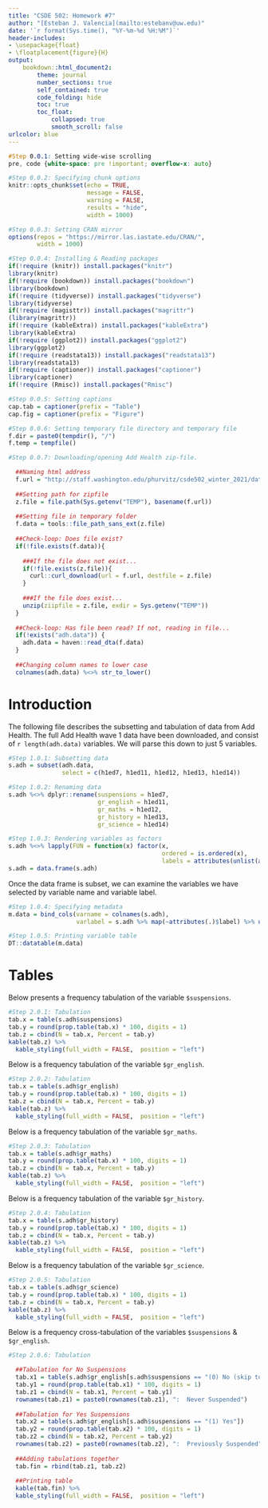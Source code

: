 ```yaml
---
title: "CSDE 502: Homework #7"
author: "[Esteban J. Valencia](mailto:estebanv@uw.edu)"
date: '`r format(Sys.time(), "%Y-%m-%d %H:%M")`'
header-includes:
- \usepackage{float} 
- \floatplacement{figure}{H}
output: 
    bookdown::html_document2:
        theme: journal
        number_sections: true
        self_contained: true
        code_folding: hide
        toc: true
        toc_float:
            collapsed: true
            smooth_scroll: false
urlcolor: blue        
---
```

```css
#Step 0.0.1: Setting wide-wise scrolling
pre, code {white-space: pre !important; overflow-x: auto}

```
```r
#Step 0.0.2: Specifying chunk options
knitr::opts_chunk$set(echo = TRUE, 
                      message = FALSE, 
                      warning = FALSE, 
                      results = "hide",
                      width = 1000)

#Step 0.0.3: Setting CRAN mirror
options(repos = "https://mirror.las.iastate.edu/CRAN/",
        width = 1000)

#Step 0.0.4: Installing & Reading packages
if(!require (knitr)) install.packages("knitr")
library(knitr)
if(!require (bookdown)) install.packages("bookdown")
library(bookdown)
if(!require (tidyverse)) install.packages("tidyverse")
library(tidyverse)
if(!require (magisttr)) install.packages("magrittr")
(library(magrittr))
if(!require (kableExtra)) install.packages("kableExtra")
library(kableExtra)
if(!require (ggplot2)) install.packages("ggplot2")
library(ggplot2)
if(!require (readstata13)) install.packages("readstata13")
library(readstata13)
if(!require (captioner)) install.packages("captioner")
library(captioner)
if(!require (Rmisc)) install.packages("Rmisc")

#Step 0.0.5: Setting captions
cap.tab = captioner(prefix = "Table")
cap.fig = captioner(prefix = "Figure")

#Step 0.0.6: Setting temporary file directory and temporary file
f.dir = paste0(tempdir(), "/")
f.temp = tempfile()

#Step 0.0.7: Downloading/opening Add Health zip-file.

  ##Naming html address
  f.url = "http://staff.washington.edu/phurvitz/csde502_winter_2021/data/21600-0001-Data.dta.zip"
  
  ##Setting path for zipfile
  z.file = file.path(Sys.getenv("TEMP"), basename(f.url))
  
  ##Setting file in temporary folder
  f.data = tools::file_path_sans_ext(z.file)
  
  ##Check-loop: Does file exist?
  if(!file.exists(f.data)){
    
    ###If the file does not exist...
    if(!file.exists(z.file)){
      curl::curl_download(url = f.url, destfile = z.file)
    }
    
    ###If the file does exist...
    unzip(ziipfile = z.file, exdir = Sys.getenv("TEMP"))
  }
  
  ##Check-loop: Has file been read? If not, reading in file...
  if(!exists("adh.data")) {
    adh.data = haven::read_dta(f.data)
  }
  
  ##Changing column names to lower case
  colnames(adh.data) %<>% str_to_lower()
```

# Introduction
The following file describes the subsetting and tabulation of data from Add Health. The full Add Health wave 1 data have been downloaded, and consist of `r length(adh.data)` variables. We will parse this down to just 5 variables.

```r
#Step 1.0.1: Subsetting data
s.adh = subset(adh.data, 
               select = c(h1ed7, h1ed11, h1ed12, h1ed13, h1ed14))

#Step 1.0.2: Renaming data
s.adh %<>% dplyr::rename(suspensions = h1ed7, 
                         gr_english = h1ed11, 
                         gr_maths = h1ed12, 
                         gr_history = h1ed13, 
                         gr_science = h1ed14)

#Step 1.0.3: Rendering variables as factors
s.adh %<>% lapply(FUN = function(x) factor(x, 
                                           ordered = is.ordered(x),
                                           labels = attributes(unlist(attributes(x)$labels))$names))
s.adh = data.frame(s.adh)
```

Once the data frame is subset, we can examine the variables we have selected by variable name and variable label. 

```r
#Step 1.0.4: Specifying metadata
m.data = bind_cols(varname = colnames(s.adh),
                   varlabel = s.adh %>% map(~attributes(.)$label) %>% unlist())

#Step 1.0.5: Printing variable table
DT::datatable(m.data)

```

# Tables

Below presents a frequency tabulation of the variable `$suspensions`.

```r
#Step 2.0.1: Tabulation
tab.x = table(s.adh$suspensions)
tab.y = round(prop.table(tab.x) * 100, digits = 1)
tab.z = cbind(N = tab.x, Percent = tab.y)
kable(tab.z) %>%
  kable_styling(full_width = FALSE,  position = "left")
```

Below is a frequency tabulation of the variable `$gr_english`.

```r
#Step 2.0.2: Tabulation
tab.x = table(s.adh$gr_english)
tab.y = round(prop.table(tab.x) * 100, digits = 1)
tab.z = cbind(N = tab.x, Percent = tab.y)
kable(tab.z) %>%
  kable_styling(full_width = FALSE,  position = "left")
```

Below is a frequency tabulation of the variable `$gr_maths`.

```r
#Step 2.0.3: Tabulation
tab.x = table(s.adh$gr_maths)
tab.y = round(prop.table(tab.x) * 100, digits = 1)
tab.z = cbind(N = tab.x, Percent = tab.y)
kable(tab.z) %>%
  kable_styling(full_width = FALSE,  position = "left")
```

Below is a frequency tabulation of the variable `$gr_history`.

```r
#Step 2.0.4: Tabulation
tab.x = table(s.adh$gr_history)
tab.y = round(prop.table(tab.x) * 100, digits = 1)
tab.z = cbind(N = tab.x, Percent = tab.y)
kable(tab.z) %>%
  kable_styling(full_width = FALSE,  position = "left")
```

Below is a frequency tabulation of the variable `$gr_science`.

```r
#Step 2.0.5: Tabulation
tab.x = table(s.adh$gr_science)
tab.y = round(prop.table(tab.x) * 100, digits = 1)
tab.z = cbind(N = tab.x, Percent = tab.y)
kable(tab.z) %>%
  kable_styling(full_width = FALSE,  position = "left")
```

Below is a frequency cross-tabulation of the variables `$suspensions` & `$gr_english`.

```r
#Step 2.0.6: Tabulation

  ##Tabulation for No Suspensions
  tab.x1 = table(s.adh$gr_english[s.adh$suspensions == "(0) No (skip to Q.9)"])
  tab.y1 = round(prop.table(tab.x1) * 100, digits = 1)
  tab.z1 = cbind(N = tab.x1, Percent = tab.y1)
  rownames(tab.z1) = paste0(rownames(tab.z1), ":  Never Suspended")
  
  ##Tabulation for Yes Suspensions
  tab.x2 = table(s.adh$gr_english[s.adh$suspensions == "(1) Yes"])
  tab.y2 = round(prop.table(tab.x2) * 100, digits = 1)
  tab.z2 = cbind(N = tab.x2, Percent = tab.y2)
  rownames(tab.z2) = paste0(rownames(tab.z2), ":  Previously Suspended")
  
  ##Adding tabulations together
  tab.fin = rbind(tab.z1, tab.z2)
  
  ##Printing table
  kable(tab.fin) %>%
  kable_styling(full_width = FALSE,  position = "left")
```